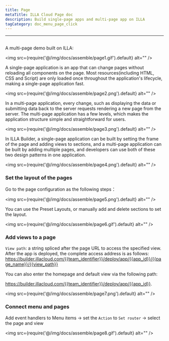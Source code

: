 ```yaml
---
title: Page
metaTitle: ILLA Cloud Page doc
description: Build single-page apps and multi-page app on ILLA
tagCategory: doc_menu_page_click
---
```

---

## <Heading hidden>Page</Heading>

A multi-page demo built on ILLA: 

<img src={require('@/img/docs/assemble/page1.gif').default} alt="" />

A single-page application is an app that can change pages without reloading all components on the page. Most resources(including HTML, CSS and Script) are only loaded once throughout the application's lifecycle, making a single-page application fast.

<img src={require('@/img/docs/assemble/page2.png').default} alt="" />

In a multi-page application, every change, such as displaying the data or submitting data back to the server requests rendering a new page from the server. The multi-page application has a few levels, which makes the application structure simple and straightforward for users.

<img src={require('@/img/docs/assemble/page3.png').default} alt="" />

In ILLA Builder, a single-page application can be built by setting the frame of the page and adding views to sections, and a multi-page application can be built by adding multiple pages, and developers can use both of these two design patterns in one application.

<img src={require('@/img/docs/assemble/page4.png').default} alt="" />

### Set the layout of the pages

Go to the page configuration as the following steps：

<img src={require('@/img/docs/assemble/page5.png').default} alt="" />

You can use the Preset Layouts, or manually add and delete sections to set the layout. 

<img src={require('@/img/docs/assemble/page6.gif').default} alt="" />

### Add views to a page

`View path`: a string spliced after the page URL to access the specified view. After the app is deployed, the complete access address is as follows: https://builder.illacloud.com/{{team_identifier}}/deploy/app/{{app_id}}/{{page_name}}/{{view_path}}

You can also enter the homepage and default view via the following path:

https://builder.illacloud.com/{{team_identifier}}/deploy/app/{{app_id}}. 

<img src={require('@/img/docs/assemble/page7.png').default} alt="" />

### Connect menu and pages

Add event handlers to Menu items → set the `Action` to `Set router` → select the page and view

<img src={require('@/img/docs/assemble/page8.gif').default} alt="" />
